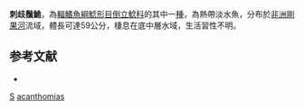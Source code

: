 {{Speciesbox 
| taxon = Synodontis acanthomias
| authority = [[Boulenger|Boulenger]], 1899
| status = LC
| status_system = IUCN3.1
| synonyms = *''Synodontis pfefferi'', Steindachner, 1912
}}

'''刺歧鬚鮠'''，為[[輻鰭魚綱|輻鰭魚綱]][[鯰形目|鯰形目]][[倒立鯰科|倒立鯰科]]的其中一[[種|種]]，為熱帶淡水魚，分布於[[非洲|非洲]][[剛果河|剛果河]]流域，體長可達59公分，棲息在底中層水域，生活習性不明。

==参考文献==
*{{FishBase_species|genus=Synodontis|species=acanthomias|year=2015|month=5}}

{{Taxonbar}}

[[Category:1899年描述的鱼类|S]]
[[Category:歧鬚鮠屬|acanthomias]]